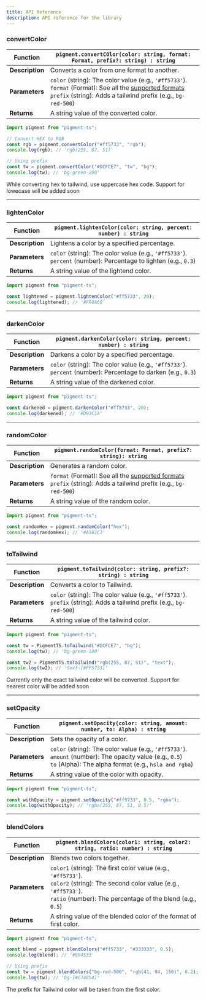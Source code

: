 ```yaml
---
title: API Reference
description: API reference for the library
---
```



### convertColor

| **Function**    | `pigment.convertCOlor(color: string, format: Format, prefix?: string) : string`                                                                                                                             |
| --------------- | ----------------------------------------------------------------------------------------------------------------------------------------------------------------------------------------------------------- |
| **Description** | Converts a color from one format to another.                                                                                                                                                                |
| **Parameters**  | `color` (string): The color value (e.g., `'#ff5733'`).<br/>`format` (Format): See all the [supported formats](/docs#supported-formats) <br/> `prefix` (string): Adds a tailwind prefix (e.g., `bg-red-500`) |
| **Returns**     | A string value of the converted color.                                                                                                                                                                      |

```ts title="index.ts"
import pigment from "pigment-ts";

// Convert HEX to RGB
const rgb = pigment.convertColor("#ff5733", "rgb");
console.log(rgb); // 'rgb(255, 87, 51)'

// Using prefix
const tw = pigment.convertColor("#DCFCE7", "tw", "bg");
console.log(tw); // 'bg-green-200'
```

<Callout title="Note" type="error">
  While converting hex to tailwind, use uppercase hex code. Support for lowecase
  will be added soon
</Callout>

---

### lightenColor

| **Function**    | `pigment.lightenColor(color: string, percent: number) : string`                                                     |
| --------------- | ------------------------------------------------------------------------------------------------------------------- |
| **Description** | Lightens a color by a specified percentage.                                                                         |
| **Parameters**  | `color` (string): The color value (e.g., `'#ff5733'`).<br/> `percent` (number): Percentage to lighten (e.g., `0.3`) |
| **Returns**     | A string value of the lightend color.                                                                               |

```ts title="index.ts"
import pigment from "pigment-ts";

const lightened = pigment.lightenColor("#ff5733", 20);
console.log(lightened); // '#FF8A66'
```

---

### darkenColor

| **Function**    | `pigment.darkenColor(color: string, percent: number) : string`                                                     |
| --------------- | ------------------------------------------------------------------------------------------------------------------ |
| **Description** | Darkens a color by a specified percentage.                                                                         |
| **Parameters**  | `color` (string): The color value (e.g., `'#ff5733'`).<br/> `percent` (number): Percentage to darken (e.g., `0.3`) |
| **Returns**     | A string value of the darkened color.                                                                              |

```ts title="index.ts"
import pigment from "pigment-ts";

const darkened = pigment.darkenColor("#ff5733", 20);
console.log(darkened); // '#D93C1A'
```

---

### randomColor

| **Function**    | `pigment.randomColor(format: Format, prefix?: string): string`                                                                                   |
| --------------- | ------------------------------------------------------------------------------------------------------------------------------------------------ |
| **Description** | Generates a random color.                                                                                                                        |
| **Parameters**  | `format` (Format): See all the [supported formats](/docs#supported-formats) <br/> `prefix` (string): Adds a tailwind prefix (e.g., `bg-red-500`) |
| **Returns**     | A string value of the random color.                                                                                                              |

```ts title="index.ts"
import pigment from "pigment-ts";

const randomHex = pigment.randomColor("hex");
console.log(randomHex); // '#A1B2C3'
```

---

### toTailwind

| **Function**    | `pigment.toTailwind(color: string, prefix?: string) : string`                                                              |
| --------------- | -------------------------------------------------------------------------------------------------------------------------- |
| **Description** | Converts a color to Tailwind.                                                                                              |
| **Parameters**  | `color` (string): The color value (e.g., `'#ff5733'`).<br/> `prefix` (string): Adds a tailwind prefix (e.g., `bg-red-500`) |
| **Returns**     | A string value of the tailwind color.                                                                                      |

```ts title="index.ts"
import pigment from "pigment-ts";

const tw = PigmentTS.toTailwind("#DCFCE7", "bg");
console.log(tw); // 'bg-green-100'

const tw2 = PigmentTS.toTailwind("rgb(255, 87, 51)", "text");
console.log(tw2); // 'text-[#FF5733]'
```

<Callout title="Note" type="error">
  Currently only the exact tailwind color will be converted. Support for nearest
  color will be added soon
</Callout>

---

### setOpacity

| **Function**    | `pigment.setOpacity(color: string, amount: number, to: Alpha) : string`                                                                                                     |
| --------------- | --------------------------------------------------------------------------------------------------------------------------------------------------------------------------- |
| **Description** | Sets the opacity of a color.                                                                                                                                                |
| **Parameters**  | `color` (string): The color value (e.g., `'#ff5733'`).<br/> `amount` (number): The opacity value (e.g., `0.5`) <br/> `to` (Alpha): The alpha format (e.g., `hsla and rgba`) |
| **Returns**     | A string value of the color with opacity.                                                                                                                                   |

```ts title="index.ts"
import pigment from "pigment-ts";

const withOpacity = pigment.setOpacity("#ff5733", 0.5, "rgba");
console.log(withOpacity); // 'rgba(255, 87, 51, 0.5)'
```

---

### blendColors

| **Function**    | `pigment.blendColors(color1: string, color2: string, ratio: number) : string`                                                                                                                      |
| --------------- | -------------------------------------------------------------------------------------------------------------------------------------------------------------------------------------------------- |
| **Description** | Blends two colors together.                                                                                                                                                                        |
| **Parameters**  | `color1` (string): The first color value (e.g., `'#ff5733'`).<br/> `color2` (string): The second color value (e.g., `'#ff5733'`).<br/> `ratio` (number): The percentage of the blend (e.g., `0.5`) |
| **Returns**     | A string value of the blended color of the format of first color.                                                                                                                                  |

```ts title="index.ts"
import pigment from "pigment-ts";

const blend = pigment.blendColors("#ff5733", "#333333", 0.5);
console.log(blend); // '#994533'

// Using prefix
const tw = pigment.blendColors("bg-red-500", "rgb(41, 94, 150)", 0.2);
console.log(tw); // 'bg-[#C74854]'
```

<Callout title="Note" type="info">
  The prefix for Tailwind color will be taken from the first color.
</Callout>
